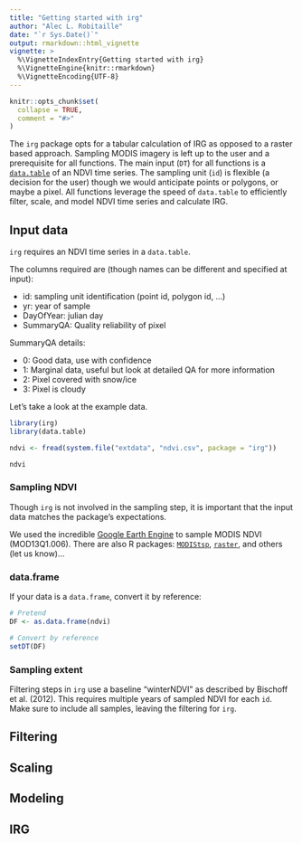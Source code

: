 ```yaml
---
title: "Getting started with irg"
author: "Alec L. Robitaille"
date: "`r Sys.Date()`"
output: rmarkdown::html_vignette
vignette: >
  %\VignetteIndexEntry{Getting started with irg}
  %\VignetteEngine{knitr::rmarkdown}
  %\VignetteEncoding{UTF-8}
---
```


```r
knitr::opts_chunk$set(
  collapse = TRUE,
  comment = "#>"
)
```

The `irg` package opts for a tabular calculation of IRG as opposed to a raster based approach. Sampling MODIS imagery is left up to the user and a prerequisite for all functions. The main input (`DT`) for all functions is a [`data.table`](https://github.com/Rdatatable/data.table) of an NDVI time series. The sampling unit (`id`) is flexible (a decision for the user) though we would anticipate points or polygons, or maybe a pixel. All functions leverage the speed of `data.table` to efficiently filter, scale, and model NDVI time series and calculate IRG. 



## Input data
`irg` requires an NDVI time series in a  `data.table`. 

The columns required are (though names can be different and specified at input):

* id: sampling unit identification (point id, polygon id, ...)
* yr: year of sample
* DayOfYear: julian day
* SummaryQA: Quality reliability of pixel

SummaryQA details:

* 0: Good data, use with confidence
* 1: Marginal data, useful but look at detailed QA for more information
* 2: Pixel covered with snow/ice
* 3: Pixel is cloudy


Let's take a look at the example data. 

```r
library(irg)
library(data.table)

ndvi <- fread(system.file("extdata", "ndvi.csv", package = "irg"))

ndvi
```

### Sampling NDVI
Though `irg` is not involved in the sampling step, it is important that the input data matches the package's expectations.

We used the incredible [Google Earth Engine](http://earthengine.google.com/) to sample MODIS NDVI (MOD13Q1.006)<!--share script/another vignette?-->. There are also R packages:  [`MODIStsp`](https://github.com/ropensci/MODIStsp), [`raster`](https://github.com/rspatial/raster), and others (let us know)...

### data.frame
If your data is a `data.frame`, convert it by reference:

```r
# Pretend
DF <- as.data.frame(ndvi)

# Convert by reference
setDT(DF)
```

### Sampling extent
Filtering steps in `irg` use a baseline "winterNDVI" as described by Bischoff et al. (2012). This requires multiple years of sampled NDVI for each `id`. Make sure to include all samples, leaving the filtering for `irg`. 


## Filtering


## Scaling

## Modeling 

## IRG



<!-- Visualizing
We don't use raster methods on purpose to take advantage of `data.table` speed. If you want to visualize your results, make single graphs (see vignette-graphing TODO and maybe a raster graphing vignette TODO). 

-->
<!-- 
Use 

`alloc.col(ndvi)`

to ensure you have columns allocated 


data.table by reference changes to DT
except where DT is grown e.g.
model_ndvi, calc_irg, irg

then merge back the observed days
-->
